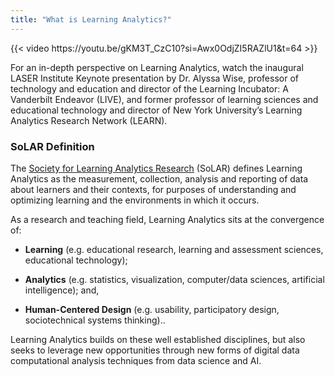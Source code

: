 ```yaml
---
title: "What is Learning Analytics?"
---
```


{{< video https://youtu.be/gKM3T_CzC10?si=Awx0OdjZI5RAZlU1&t=64 >}}

For an in-depth perspective on Learning Analytics, watch the inaugural LASER Institute Keynote presentation by Dr. Alyssa Wise, professor of technology and education and director of the Learning Incubator: A Vanderbilt Endeavor (LIVE), and former professor of learning sciences and educational technology and director of New York University’s Learning Analytics Research Network (LEARN).

### SoLAR Definition

The [Society for Learning Analytics Research](https://www.solaresearch.org/about/what-is-learning-analytics/) (SoLAR) defines Learning Analytics as the measurement, collection, analysis and reporting of data about learners and their contexts, for purposes of understanding and optimizing learning and the environments in which it occurs.

As a research and teaching field, Learning Analytics sits at the convergence of:

-   **Learning** (e.g. educational research, learning and assessment sciences, educational technology);

-   **Analytics** (e.g. statistics, visualization, computer/data sciences, artificial intelligence); and,

-   **Human-Centered Design** (e.g. usability, participatory design, sociotechnical systems thinking)..

Learning Analytics builds on these well established disciplines, but also seeks to leverage new opportunities through new forms of digital data computational analysis techniques from data science and AI.
